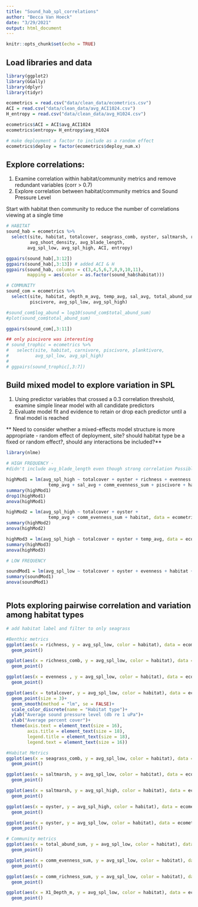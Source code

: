 ```yaml
---
title: "Sound_hab_spl_correlations"
author: "Becca Van Hoeck"
date: "3/29/2021"
output: html_document
---
```


```r
knitr::opts_chunk$set(echo = TRUE)
```

## Load libraries and data
```r
library(ggplot2)
library(GGally)
library(dplyr)
library(tidyr)

ecometrics = read.csv("data/clean_data/ecometrics.csv")
ACI = read.csv("data/clean_data/avg_ACI1024.csv")
H_entropy = read.csv("data/clean_data/avg_H1024.csv")

ecometrics$ACI = ACI$avg_ACI1024
ecometrics$entropy= H_entropy$avg_H1024

# make deployment a factor to include as a random effect
ecometrics$deploy = factor(ecometrics$deploy_num.x)
```

## Explore correlations:
1. Examine correlation within habitat/community metrics and remove redundant variables (corr > 0.7)
2. Explore correlation between habitat/community metrics and Sound Pressure Level

Start with habitat then community to reduce the number of correlations viewing at a single time
```r
# HABITAT
sound_hab = ecometrics %>%
  select(site, habitat, totalcover, seagrass_comb, oyster, saltmarsh, richness, evenness,
         avg_shoot_density, avg_blade_length,
        avg_spl_low, avg_spl_high, ACI, entropy)

ggpairs(sound_hab[,3:12])
ggpairs(sound_hab[,3:13]) # added ACI & H
ggpairs(sound_hab, columns = c(3,4,5,6,7,8,9,10,11), 
        mapping = aes(color = as.factor(sound_hab$habitat)))

# COMMUNITY
sound_com = ecometrics %>%
  select(site, habitat, depth_m_avg, temp_avg, sal_avg, total_abund_sum, comm_richness_sum, comm_evenness_sum, 
         piscivore, avg_spl_low, avg_spl_high)

#sound_com$log_abund = log10(sound_com$total_abund_sum)
#plot(sound_com$total_abund_sum)

ggpairs(sound_com[,3:11])

## only piscivore was interesting
# sound_trophic = ecometrics %>%
#   select(site, habitat, carnivore, piscivore, planktivore, 
#          avg_spl_low, avg_spl_high)
# 
# ggpairs(sound_trophic[,3:7])


```

## Build mixed model to explore variation in SPL

1. Using predictor variables that crossed a 0.3 correlation threshold, examine simple linear model with all candidate predictors
2. Evaluate model fit and evidence to retain or drop each predictor until a final model is reached

** Need to consider whether a mixed-effects model structure is more appropriate - random effect of deployment, site? should habitat type be a fixed or random effect?, should any interactions be included?**

```r
library(nlme)

# HIGH FREQUENCY - 
#didn't include avg_blade_length even though strong correlation Possibly explore seagrass alone

highMod1 = lm(avg_spl_high ~ totalcover + oyster + richness + evenness +  
                temp_avg + sal_avg + comm_evenness_sum + piscivore + habitat, data = ecometrics)
summary(highMod1)
drop1(highMod1)
anova(highMod1)

highMod2 = lm(avg_spl_high ~ totalcover + oyster +
                temp_avg + comm_evenness_sum + habitat, data = ecometrics)
summary(highMod2)
anova(highMod2)

highMod3 = lm(avg_spl_high ~ totalcover + oyster + temp_avg, data = ecometrics)
summary(highMod3)
anova(highMod3)

# LOW FREQUENCY

soundMod1 = lm(avg_spl_low ~ totalcover + oyster + evenness + habitat + deploy, data = ecometrics)
summary(soundMod1)
anova(soundMod1)



```

## Plots exploring pairwise correlation and variation among habitat types

```r


# add habitat label and filter to only seagrass

#Benthic metrics
ggplot(aes(x = richness, y = avg_spl_low, color = habitat), data = ecometrics)+
  geom_point()

ggplot(aes(x = richness_comb, y = avg_spl_low, color = habitat), data = ecometrics)+
  geom_point()

ggplot(aes(x = evenness , y = avg_spl_low, color = habitat), data = ecometrics)+
  geom_point()

ggplot(aes(x = totalcover, y = avg_spl_low, color = habitat), data = ecometrics)+ theme_bw()+
  geom_point(size = 3)+
  geom_smooth(method = "lm", se = FALSE)+
  scale_color_discrete(name = "Habitat type")+
  ylab("Average sound pressure level (db re 1 uPa")+ 
  xlab("Average percent cover")+
  theme(axis.text = element_text(size = 16), 
        axis.title = element_text(size = 18), 
        legend.title = element_text(size = 18), 
        legend.text = element_text(size = 16))

#Habitat Metrics
ggplot(aes(x = seagrass_comb, y = avg_spl_low, color = habitat), data = ecometrics)+
  geom_point()

ggplot(aes(x = saltmarsh, y = avg_spl_low, color = habitat), data = ecometrics)+
  geom_point()

ggplot(aes(x = saltmarsh, y = avg_spl_high, color = habitat), data = ecometrics)+
  geom_point()

ggplot(aes(x = oyster, y = avg_spl_high, color = habitat), data = ecometrics)+
  geom_point()

ggplot(aes(x = oyster, y = avg_spl_low, color = habitat), data = ecometrics)+
  geom_point()

# Community metrics
ggplot(aes(x = total_abund_sum, y = avg_spl_low, color = habitat), data = ecometrics)+
  geom_point()

ggplot(aes(x = comm_evenness_sum, y = avg_spl_low, color = habitat), data = ecometrics)+
  geom_point()

ggplot(aes(x = comm_richness_sum, y = avg_spl_low, color = habitat), data = ecometrics)+
  geom_point()

ggplot(aes(x = X1_Depth_m, y = avg_spl_low, color = habitat), data = ecometrics)+
  geom_point()


```
